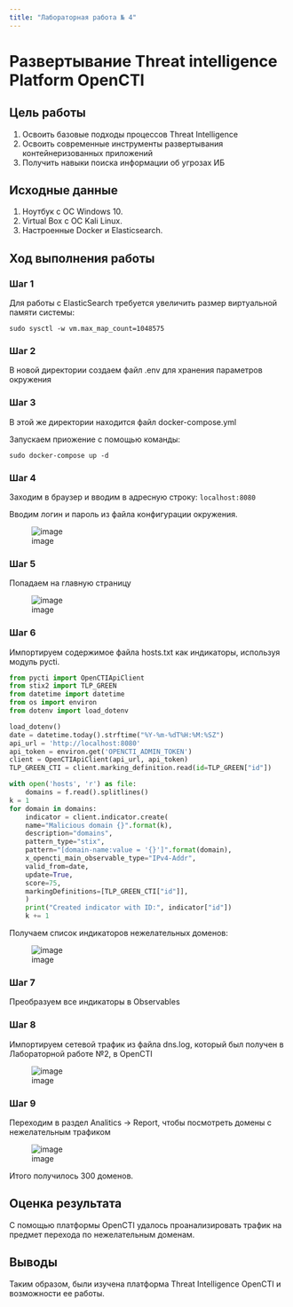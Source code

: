 ```yaml
---
title: "Лабораторная работа № 4"
---
```


# Развертывание Threat intelligence Platform OpenCTI

## Цель работы

1. Освоить базовые подходы процессов Threat Intelligence
2. Освоить современные инструменты развертывания контейнеризованных приложений
3. Получить навыки поиска информации об угрозах ИБ

## ️Исходные данные

1. Ноутбук с ОС Windows 10.
2. Virtual Box с ОС Kali Linux.
3. Настроенные Docker и Elasticsearch.

## Ход выполнения работы

### Шаг 1

Для работы с ElasticSearch требуется увеличить размер виртуальной памяти системы:
```()
sudo sysctl -w vm.max_map_count=1048575
```

### Шаг 2

В новой директории создаем файл .env для хранения параметров окружения

### Шаг 3

В этой же директории находится файл docker-compose.yml

Запускаем приожение с помощью команды:
```()
sudo docker-compose up -d
```

### Шаг 4

Заходим в браузер и вводим в адресную строку: `localhost:8080`

Вводим логин и пароль из файла конфигурации окружения.

![image](https://github.com/Lektarin/threat-hunting/assets/87996224/a410ee17-7513-47c6-a320-10a9bee05998)

### Шаг 5

Попадаем на главную страницу

![image](https://github.com/Lektarin/threat-hunting/assets/87996224/11073354-63db-4cfb-b5dd-536f75026a1d)

### Шаг 6

Импортируем содержимое файла hosts.txt как индикаторы, используя модуль pycti.

``` python
from pycti import OpenCTIApiClient
from stix2 import TLP_GREEN
from datetime import datetime
from os import environ
from dotenv import load_dotenv

load_dotenv()
date = datetime.today().strftime("%Y-%m-%dT%H:%M:%SZ")
api_url = 'http://localhost:8080'
api_token = environ.get('OPENCTI_ADMIN_TOKEN')
client = OpenCTIApiClient(api_url, api_token)
TLP_GREEN_CTI = client.marking_definition.read(id=TLP_GREEN["id"])

with open('hosts', 'r') as file:
    domains = f.read().splitlines()
k = 1
for domain in domains:
    indicator = client.indicator.create(
    name="Malicious domain {}".format(k),
    description="domains",
    pattern_type="stix",
    pattern="[domain-name:value = '{}']".format(domain),
    x_opencti_main_observable_type="IPv4-Addr",
    valid_from=date,
    update=True,
    score=75,
    markingDefinitions=[TLP_GREEN_CTI["id"]],
    )
    print("Created indicator with ID:", indicator["id"])
    k += 1
```

Получаем список индикаторов нежелательных доменов:

![image](https://github.com/Lektarin/threat-hunting/assets/87996224/452b2340-ac00-4f88-830b-58bbb85bad51)


### Шаг 7

Преобразуем все индикаторы в Observables

### Шаг 8

Импортируем сетевой трафик из файла dns.log, который был получен в Лабораторной работе №2, в OpenCTI

![image](https://github.com/Lektarin/threat-hunting/assets/87996224/15c5fed8-e809-435b-8992-f6f2c464a3c3)

### Шаг 9

Переходим в раздел Analitics -> Report, чтобы посмотреть домены с нежелательным трафиком

![image](https://github.com/Lektarin/threat-hunting/assets/87996224/64661c2a-2fcf-48ac-a811-8acbf0c6feee)

Итого получилось 300 доменов.

## Оценка результата

С помощью платформы OpenCTI удалось проанализировать трафик на предмет перехода по нежелательным доменам.

## Выводы

Таким образом, были изучена платформа Threat Intelligence OpenCTI и возможности ее работы.
